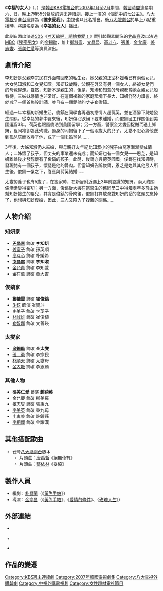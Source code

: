 {{電視節目信息框
| 名稱       = 幸福的女人
| 原名       = {{lang|ko|행복한 여자}}
| 圖片       = [[File:Blissful_Woman.jpg|250px]]
| 圖說       = 
| 類型       = [[愛情|愛情]]
| 原創       = 
| 編劇       = [[朴正蘭|朴正蘭]]
| 導演       = [[金宗昌|金宗昌]]
| 演出       = [[尹晶喜|尹晶喜]]、[[金錫勛|金錫勛]]、[[鄭糠雲|鄭糠雲]]
| 國家       = {{KOR}}
| 地區       = 
| 語言       = [[韓語|韓語]]
| 集數       = 58集
| 每集長     = 55分鐘
| 頻道       = [[韓國放送公社|KBS]] [[KBS第2頻道|2TV]]
| 首播國家   = {{KOR}}
| 視頻制式   = 
| 音訊制式   = [[立體聲|立體聲]]
| 開始       = {{Nowrap begin}}{{start date|2007|1|6}}
| 結束       = {{end date|2007|7|21}}
| 相關劇集   = 
| 台灣名稱   = 誰來愛我／幸福的女人
| 官方網站   = http://www.kbs.co.kr/drama/happy/
| imdb_id    = 
| tv_com_id  = 
}}
《'''幸福的女人'''》（{{lang-ko|'''행복한 여자'''}}、{{lang-en|'''Blissful Woman'''}}）是[[大韓民國|韓國]][[韓國放送公社|KBS]][[電視台|電視台]]於[[2007年1月|2007年1月]]至[[2007年7月|7月]]期間，[[韓國時間|韓國時間]]逢星期六、日，晚上7時55分播放的[[KBS週末連續劇|週末連續劇]]，接上一檔的《[[傳聞中的七公主|傳聞中的七公主]]》。[[八大電視|八大電視]]引進[[台灣|台灣]]譯為《'''誰來愛我'''》，[[中視|中視]]也以此名播出。後[[八大戲劇台|八大戲劇台]]於早上八點重播時，將譯名更為《'''幸福的女人'''》播出。

此劇由因出演過[[SBS_(韓國)|SBS]]《[[老天爺啊，請給我愛！|老天爺啊，請給我愛！]]》而引起觀眾關注的[[尹晶喜|尹晶喜]]及出演過[[MBC|MBC]]《[[秘密男女|秘密男女]]》的[[金錫勛|金錫勛]]，加上[[鄭糠雲|鄭糠雲]]、[[文晶熙|文晶熙]]、[[高斗心|高斗心]]、[[張勇|張勇]]、[[金允慶|金允慶]]、[[姜志燮|姜志燮]]、[[張美仁愛|張美仁愛]]等演員演出。

== 劇情介紹 ==

李知妍是父親李宗民在外面帶回來的私生女，她父親的正室朴媛希已有兩個女兒，大女兒知淑和二女兒知萱。知妍12歲時，父親在外又有另一個女人，終被女兒們的母親趕走。雖然，知妍不是親生的，但是，知淑和知萱的母親都當她女親女兒般看待，三姊妹感情也非常好。在這個複雜的家庭環境下長大，知妍仍努力讀書，終於成了一個首飾設計師，並且有一個愛他的丈夫崔俊鎬。

經過一年幸福的新婚生活，俊鎬在同學會再遇初戀情人趙荷英，並在酒醉下與她發生關係。從幸福的夢中醒來後，知妍傷心欲絕下要求離婚，而俊鎬因工作關係到美國逗留3年，荷英也跟隨俊浩到美國留學；另一方面，警察金太燮因捉賊而遇上知妍，但同袍卻為此殉職。過身的同袍留下了一個兩歲大的兒子，太燮不忍心將他送到孤兒院而收養了他，成了一個未婚爸爸……

3年後，大姊知淑仍未結婚，與母親好友年紀比知淑小的兒子由冤家漸漸變成情人；二姊懷了孩子，但丈夫的事業還未有成；而知妍也有一個女兒——恩芝，是知妍離婚後才發現懷有了俊鎬的孩子。此時，俊鎬亦與荷英回國。俊鎬在找知妍時，發現她有一個孩子，懷疑是他的骨肉。但當知妍告訴俊鎬，恩芝是她與其他男人所生後，俊鎬一氣之下，答應與荷英結婚……

太燮的養子也有5歲了，在搬家時，在新居附近遇上3年前認識的知妍，兩人的關係漸漸變得密切；另一方面，俊鎬從大嫂在當醫生的舊同學口中得知兩年多前由她幫知妍接生的嬰兒，其實是俊鎬的骨肉後，俊鎬打算放棄對知妍的愛的念頭又忘掉了，他想與知妍復婚，因此，三人又陷入了複雜的關係……

== 人物介紹 ==
=== 知妍家 ===
*'''[[尹晶喜|尹晶喜]]''' 飾演 '''李知妍'''
*[[姜富子|姜富子]] 飾演 孫英順 
*[[高斗心|高斗心]] 飾演 朴媛希
*'''[[文晶熙|文晶熙]]''' 飾演 '''李知淑'''
*[[金允貞|金允貞]] 飾演 李知萱
*[[金在萬|金在萬]] 飾演 黃大吉

=== 俊鎬家 ===
*'''[[鄭糠雲|鄭糠雲]]''' 飾演 '''崔俊鎬'''
*[[朱鉉|朱鉉]] 飾演 崔賢斗
*[[史美子|史美子]] 飾演 卞英子
*[[朴誠雄|朴誠雄]] 飾演 崔俊植
*[[崔智娜|崔智娜]] 飾演 文善瑛

=== 太燮家 ===
*'''[[金錫勛|金錫勛]]''' 飾演 '''金太燮'''
*[[張勇_(演員)|張　勇]] 飾演 李宗民
*[[朴順天_(演員)|朴順天]] 飾演 太燮母
*[[金大城_(演員)|金大城]] 飾演 李志勳

=== 其他人物 ===
*'''[[張美仁愛|張美仁愛]]''' 飾演 '''趙荷英'''
*[[金允慶|金允慶]] 飾演 柳美羅
*[[姜志燮|姜志燮]] 飾演 張秉九
*[[李美英|李美英]] 飾演 秉九母
*[[申東美|申東美]] 飾演 許鐘薇
*[[李相燁|李相燁]] 飾演 金耀漢

== 其他搭配歌曲 ==
* 台灣[[八大戲劇台|八大戲劇台]]版本
** 片頭曲：[[唐禹哲|唐禹哲]]《絕無僅有》
** 片頭曲：[[蔡依林|蔡依林]]《妥協》

==製作人員==
*編劇：[[朴晶蘭|朴晶蘭]]（《[[黃色手帕|黃色手帕]]》）  
*導演：[[金宗昌|金宗昌]]（《[[黃色手帕|黃色手帕]]》、《[[愛情的條件|愛情的條件]]》、《[[玫瑰人生|玫瑰人生]]》）

== 外部連結 ==
* {{official|www.kbs.co.kr/drama/happy|韓國KBS官方網站}} {{ko}}
* {{official|www.gtv.com.tw/Program/B051420090116U|台灣八大官方網站}}{{zh-tw}}
* {{official|www.ctv.com.tw/opencms/2010/0104/|台灣中視官方網站}} {{zh-tw}}

==作品的變遷==
{{電視節目的變遷
|電視台= {{KOR}} [[韓國放送公社|KBS]] [[KBS第2頻道|2TV]]
|播放檔次=[[KBS週末連續劇|週末劇]]
|節目名稱=幸福的女人<br />（2007.1.6 - 2007.7.21）
|上一節目=[[傳聞中的七公主|傳聞中的七公主]]<br />（2006.4.1 - 2006.12.31）
|下一節目=[[媳婦的全盛時代|媳婦的全盛時代]]<br />（2007.7.28 - 2008.1.20）
}}
{{電視節目的變遷
|電視台= {{flagicon|Taiwan}} 台灣 [[八大戲劇台|八大戲劇台]]
|播放檔次= 每週一至五22:00-23:00
|節目名稱= 誰來愛我<br />（2009.1.29 - 2009.5.12）
|上一節目= [[太陽的女子|太陽的女子]]<br />（2008.12.17 - 2009.1.28）
|下一節目= [[伊甸園之東_(電視劇)|伊甸園之東]]<br />（2009.05.13 - 2009.07）
}}
{{電視節目的變遷
|電視台= {{flagicon|Taiwan}} 台灣 [[中視主頻道|中視主頻道]]
|播放檔次= 每週一至四23:00-00:00
|節目名稱= 誰來愛我<br />（2010.1.4 - 2010.5.18）
|上一節目= [[光陰的故事|光陰的故事]](精華版)<BR>（2009.12.7 - 2009.12.31）
|下一節目= [[賢內助女王|賢內助女王]](重播)<BR>（2010.5.19 - 2010.6.3）
}}

{{KBS週末連續劇}}

{{DEFAULTSORT:Haengboghan Yeoja}}
[[Category:KBS週末連續劇|Category:KBS週末連續劇]]
[[Category:2007年韓國電視劇集|Category:2007年韓國電視劇集]]
[[Category:八大電視外購韓劇|Category:八大電視外購韓劇]]
[[Category:中視外購電視劇|Category:中視外購電視劇]]
[[Category:女性題材電視節目|Category:女性題材電視節目]]